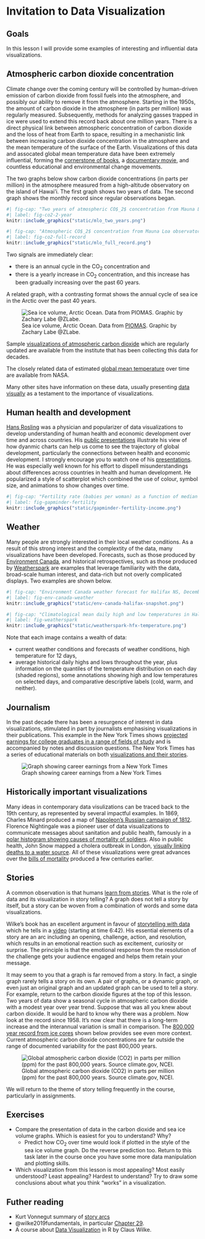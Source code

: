 # Invitation to Data Visualization {#ch-invitation}

## Goals

In this lesson I will provide some examples of interesting and influential data visualizations.

## Atmospheric carbon dioxide concentration

Climate change over the coming century will be controlled by human-driven emission of carbon dioxide from fossil fuels into the atmosphere, and possibly our ability to remove it from the atmosphere. Starting in the 1950s, the amount of carbon dioxide in the atmosphere (in parts per million) was regularly measured. Subsequently, methods for analyzing gasses trapped in ice were used to extend this record back about one million years. There is a direct physical link between atmospheric concentration of carbon dioxide and the loss of heat from Earth to space, resulting in a mechanistic link between increasing carbon dioxide concentration in the atmosphere and the mean temperature of the surface of the Earth. Visualizations of this data and assocated global mean temperature data have been extremely influential, forming the [cornerstone of books](https://en.wikipedia.org/wiki/The_Hockey_Stick_and_the_Climate_Wars), a [documentary movie](https://en.wikipedia.org/wiki/An_Inconvenient_Truth), and countless educational and environmental change movements.

The two graphs below show carbon dioxide concentrations (in parts per million) in the atmosphere measured from a high-altitude observatory on the island of Hawai'i. The first graph shows two years of data. The second graph shows the monthly record since regular observations began.

```r
#| fig-cap: "Two years of atmospheric CO$_2$ concentration from Mauna Loa observatory. Source [co2.earth](https://www.co2.earth/daily-co2) and [sioweb.ucsd.edu](https://sioweb.ucsd.edu/programs/keelingcurve/). "
#| label: fig-co2-2-year
knitr::include_graphics("static/mlo_two_years.png")
```

```r
#| fig-cap: "Atmospheric CO$_2$ concentration from Mauna Loa observatory, 1958 to present. Source [co2.earth](https://www.co2.earth/daily-co2) and [sioweb.ucsd.edu](https://sioweb.ucsd.edu/programs/keelingcurve/). "
#| label: fig-co2-full-record
knitr::include_graphics("static/mlo_full_record.png")
```

Two signals are immediately clear:

* there is an annual cycle in the CO$_2$ concentration and
* there is a yearly increase in CO$_2$ concentration, and this increase has been gradually increasing over the past 60 years.

A related graph, with a contrasting format shows the annual cycle of sea ice in the Arctic over the past 40 years.

![Sea ice volume, Arctic Ocean. Data from [PIOMAS](http://psc.apl.uw.edu/research/projects/arctic-sea-ice-volume-anomaly/). Graphic by Zachary Labe \@ZLabe.](static/sea-ice-volume.png){#fig-sea-ice}

Sample [visualizations of atmospheric carbon dioxide](https://scrippsco2.ucsd.edu/data/atmospheric_co2/primary_mlo_co2_record.html) which are regularly updated are available from the institute that has been collecting this data for decades.

The closely related data of estimated [global mean temperature](https://climate.nasa.gov/vital-signs/global-temperature/) over time are available from NASA.

Many other sites have information on these data, usually presenting [data visually](https://www.climate.gov/news-features/understanding-climate/climate-change-atmospheric-carbon-dioxide) as a testament to the importance of visualizations.

## Human health and development

[Hans Rosling](https://en.wikipedia.org/wiki/Hans_Rosling) was a physician and popularizer of data visualizations to develop understanding of human health and economic development over time and across countries. His [public presentations](https://www.ted.com/talks/hans_rosling_the_best_stats_you_ve_ever_seen) illustrate his view of how dyanmic charts can help us come to see the trajectory of global development, particularly the connections between health and economic development. I strongly encourage you to watch one of his [presentations](https://www.ted.com/talks/hans_rosling_the_best_stats_you_ve_ever_seen). He was especially well known for his effort to dispell misunderstandings about differences across countries in health and human development. He popularized a style of scatterplot which combined the use of colour, symbol size, and animations to show changes over time.

```r
#| fig-cap: "Fertility rate (babies per woman) as a function of median national income across countries. See the animated version showing how this relationship has changed over time in the video linked above. Source [gapminder.org](https://gapminder.org)"
#| label: fig-gapminder-fertility
knitr::include_graphics("static/gapminder-fertility-income.png")
```

## Weather

Many people are strongly interested in their local weather conditions. As a result of this strong interest and the complextity of the data, many visualizations have been developed. Forecasts, such as those produced by [Environment Canada](https://weather.gc.ca/city/pages/ns-19_metric_e.html), and historical retrospectives, such as those produced by [Weatherspark](https://weatherspark.com/y/28434/Average-Weather-in-Halifax-Canada-Year-Round) are examples that leverage familiarity with the data, broad-scale human interest, and data-rich but not overly complicated displays. Two examples are shown below.

```r
#| fig-cap: "Environment Canada weather forecast for Halifax NS, December 10, 2020"
#| label: fig-env-canada-weather
knitr::include_graphics("static/env-canada-halifax-snapshot.png")
```

```r
#| fig-cap: "Climatological mean daily high and low temperatures in Halifax NS from weatherspark.com"
#| label: fig-weatherspark
knitr::include_graphics("static/weatherspark-hfx-temperature.png")
```

Note that each image contains a wealth of data:

* current weather conditions and forecasts of weather conditions, high temperature for 12 days, 
* average historical daily highs and lows throughout the year, plus information on the quantiles of the temperature distribution on each day (shaded regions), some annotations showing high and low temperatures on selected days, and comparative descriptive labels (cold, warm, and neither).

## Journalism

In the past decade there has been a resurgence of interest in data visualizations, stimulated in part by journalists emphasising visualizations in their publications. This example in the New York Times shows [projected earnings for college graduates in a range of fields of study](https://www.nytimes.com/2018/01/04/learning/whats-going-on-in-this-graph-jan-9-2018.html) and is accompanied by notes and discussion questions. The New York Times has a series of educational materials on both [visualizations and their stories](https://www.nytimes.com/column/whats-going-on-in-this-graph).

![Graph showing career earnings from a New York Times ](static/nyt-career-earnings.webp){#fig-nyt-career-earnings}

## Historically important visualizations

Many ideas in contemporary data visulizations can be traced back to the 19th century, as represented by several impactful examples. In 1869, Charles Minard produced a map of [Napoleon's Russian campaign of 1812](https://en.wikipedia.org/wiki/Charles_Joseph_Minard#The_map_of_Napoleon's_Russian_campaign). Florence Nightingale was a pioneer user of data visualizations to communicate messages about sanitation and public health, famously in a [polar histogram showing causes of mortality of soldiers](https://en.wikipedia.org/wiki/Florence_Nightingale#Statistics_and_sanitary_reform). Also in public health, John Snow mapped a cholera outbreak in London, [visually linking deaths to a water source](https://en.wikipedia.org/wiki/John_Snow#Cholera). All of these visualizations were great advances over the [bills of mortality](https://en.wikipedia.org/wiki/Bills_of_mortality) produced a few centuries earlier.

## Stories

A common observation is that humans [learn from stories](https://en.wikipedia.org/wiki/Storytelling#Storytelling_and_learning). What is the role of data and its visualization in story telling? A graph does not tell a story by itself, but a story can be woven from a combination of words and some data visualizations.

Wilke's book has an excellent argument in favour of [storytelling with data](https://clauswilke.com/dataviz/telling-a-story.html) which he tells in a [video](https://www.youtube.com/watch?v=g-AzIYsyqvo) (starting at time 6:42). His essential elements of a story are an arc including an opening, challenge, action, and resolution, which results in an emotional reaction such as excitement, curiosity or surprise. The principle is that the emotional response from the resolution of the challenge gets your audience engaged and helps them retain your message.

It may seem to you that a graph is far removed from a story. In fact, a single graph rarely tells a story on its own. A pair of graphs, or a dynamic graph, or even just an original graph and an updated graph can be used to tell a story. For example, return to the carbon dioxide figures at the top of this lesson. Two years of data show a seasonal cycle in atmospheric carbon dioxide with a modest year over year trend. Suppose that was all you knew about carbon dioxide. It would be hard to know why there was a problem. Now look at the record since 1958. It's now clear that there is a long-term increase and the interannual variation is small in comparison. The [800,000 year record from ice cores](https://www.climate.gov/news-features/understanding-climate/climate-change-atmospheric-carbon-dioxide) shown below provides see even more context. Current atmospheric carbon dioxide concentrations are far outside the range of documented variability for the past 800,000 years.

![Global atmospheric carbon dioxide (CO2) in parts per million (ppm) for the past 800,000 years. Source climate.gov, NCEI.](static/climate-gov-800k-atmospheric-carbon-dioxide-20220616.jpg){#fig-co2-800k-record}


We will return to the theme of story telling frequently in the course, particularly in assignments.

## Exercises

* Compare the presentation of data in the carbon dioxide and sea ice volume graphs. Which is easiest for you to understand? Why?
  * Predict how CO$_2$ over time would look if plotted in the style of the sea ice volume graph. Do the reverse prediction too. Return to this task later in the course once you have some more data manipulation and plotting skills.
* Which visualization from this lesson is most appealing? Most easily understood? Least appealing? Hardest to understand? Try to draw some conclusions about what you think "works" in a visualization.

## Futher reading

- Kurt Vonnegut summary of [story arcs](https://www.openculture.com/2014/02/kurt-vonnegut-masters-thesis-rejected-by-u-chicago.html)
- @wilke2019fundamentals, in particular [Chapter 29](https://clauswilke.com/dataviz/telling-a-story.html).
- A course about [Data Visualization](https://wilkelab.org/SDS375/) in R by Claus Wilke.
